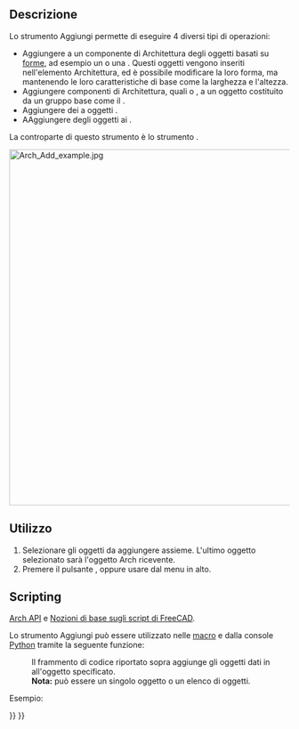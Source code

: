 <languages/>

{{Docnav/it
|[[BIM_Clone/it|Clone]]
|[[Arch_Remove/it|Rimuovi componente]]
|[[BIM_Workbench/it|BIM]]
|IconL=BIM_Clone.svg
|IconR=Arch_Remove.svg
|IconC=Workbench_BIM.svg
}}

{{VeryImportantMessage|QUESTO COMANDO FA PARTE DELL'[[BIM_Workbench/it|AMBIENTE BIM]] INTEGRATO NELLA V1.0<br>
Questa pagina è stata aggiornata per quella versione.}}

{{GuiCommand/it
|Name=Arch Add
|Name/it=Aggiungi
|MenuLocation=Modifica → Aggiungi componente
|Workbenches=[[BIM_Workbench/it|BIM]]
|SeeAlso=[[Arch_Remove/it|Rimuovi]]
}}

<span id="Description"></span>
==Descrizione== 

Lo strumento Aggiungi permette di eseguire 4 diversi tipi di operazioni:
* Aggiungere a un componente di Architettura degli oggetti basati su [[Part_Workbench/it|forme]], ad esempio un {{KEY|[[Image:Arch_Wall.svg|16px]] [[Arch Wall/it|muro]]}} o una {{KEY|[[Image:Arch_Structure.svg|16px]] [[Arch Structure/it|struttura]]}}. Questi oggetti vengono inseriti nell'elemento Architettura, ed è possibile modificare la loro forma, ma mantenendo le loro caratteristiche di base come la larghezza e l'altezza.
* Aggiungere componenti di Architettura, quali {{KEY|[[Image:Arch_Wall.svg|16px]] [[Arch_Wall/it|muri]]}} o {{KEY|[[Image:Arch_Structure.svg|16px]] [[Arch_Structure/it|Strutture]]}}, a un oggetto costituito da un gruppo base come il {{KEY|[[Image:Arch_Floor.svg|16px]] [[Arch Floor/it|Piano]]}}.
* Aggiungere dei {{KEY|[[Image:Arch_Axis.svg|16px]] [[Arch Axis/it|sistemi di assi]]}} a oggetti {{KEY|[[Image:Arch_Structure.svg|16px]] [[Arch Structure/it|struttura]]}}.
* AAggiungere degli oggetti ai {{KEY|[[Image:Arch_SectionPlane.svg|16px]] [[Arch SectionPlane/it|piani di sezione]]}}.

La controparte di questo strumento è lo strumento {{Button|[[Image:Arch_Remove.svg|16px]] [[Arch Remove/it|Rimuovi componente]]}}.

[[Image:Arch Add example.jpg|640px]]
{{Caption|Un box aggiunto a un muro come componente.}}

<span id="Usage"></span>
==Utilizzo==

# Selezionare gli oggetti da aggiungere assieme. L'ultimo oggetto selezionato sarà l'oggetto Arch ricevente.
# Premere il pulsante {{Button|[[Image:Arch Add.svg|16px]] [[Arch_Add/it|Aggiungi componente]]}}, oppure usare {{MenuCommand|Modifica → [[Image:Arch_Add.svg|16px]] Aggiungi componente}} dal menu in alto.

==Scripting==

{{Emphasis|Vedere anche:}} [[Arch_API/it|Arch API]] e [[FreeCAD_Scripting_Basics/it|Nozioni di base sugli script di FreeCAD]].

Lo strumento Aggiungi può essere utilizzato nelle [[Macros/it|macro]] e dalla console [[Python/it|Python]] tramite la seguente funzione:
:{{Code|code=
addComponents(objectsList, host)
}}

:Il frammento di codice riportato sopra aggiunge gli oggetti dati in {{incode|objectsList}} all'oggetto {{incode|host}} specificato.
: '''Nota:''' {{incode|objectsList}} può essere un singolo oggetto o un elenco di oggetti.

Esempio:

{{Code|code=
import FreeCAD, Arch, Draft, Part

p1 = FreeCAD.Vector(0, 0, 0)
p2 = FreeCAD.Vector(2000, 2000, 0)

Line = Draft.makeWire([p1, p2])
Wall = Arch.makeWall(Line, width=150, height=2000)

p3 = FreeCAD.Vector(0, 2000, 0)
p4 = FreeCAD.Vector(3000, 0, 0)

Line2 = Draft.makeWire([p3, p4])
Wall2 = Arch.makeWall(Line2, width=150, height=2000)
FreeCAD.ActiveDocument.recompute()

Arch.addComponents(Wall2, Wall)
FreeCAD.ActiveDocument.recompute()
}}


{{Docnav/it
|[[BIM_Clone/it|Clone]]
|[[Arch_Remove/it|Rimuovi componente]]
|[[BIM_Workbench/it|BIM]]
|IconL=BIM_Clone.svg
|IconR=Arch_Remove.svg
|IconC=Workbench_BIM.svg
}}

{{BIM_Tools_navi{{#translation:}}}}
{{Userdocnavi{{#translation:}}}}
